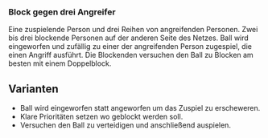 ### Block gegen drei Angreifer

Eine zuspielende Person und drei Reihen von angreifenden Personen. Zwei bis drei blockende Personen auf der anderen Seite des Netzes. Ball wird eingeworfen und zufällig zu einer der angreifenden Person zugespiel, die einen Angriff ausführt. Die Blockenden versuchen den Ball zu Blocken am besten mit einem Doppelblock.

:::{.callout-tip}
## Varianten
- Ball wird eingeworfen statt angeworfen um das Zuspiel zu erscheweren.
- Klare Prioritäten setzen wo geblockt werden soll.
- Versuchen den Ball zu verteidigen und anschließend auspielen.
:::

